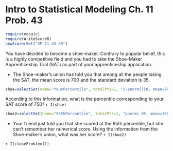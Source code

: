 Intro to Statistical Modeling Ch. 11 Prob. 43
========================================================
```r
require(mosaic)
require(WriteScoreR)
newScorerSet("SM-11-43-SD")
```
You have decided to become a shoe-maker.  Contrary to popular belief, this is a highly competitive field and you had to take the Shoe-Maker Apprenticeship Trial (SAT) as part of your apprenticeship application.  

* The Shoe-maker's union has told you that among all the people taking the SAT, the mean score is 700 and the standard deviation is 35.

```r
shoe=selectSet(name="YourPercentile", totalPts=1, "1-pnorm(750, mean=700, sd=35)"=FALSE, "pnorm(750, mean=700, sd=35)"=TRUE, "qnorm(750, mean=700, sd=35)"=FALSE, "1-qnorm(750, mean=700, sd=35)"=FALSE, "Not enough information to answer."=FALSE)
```
According to this information, what is the percentile corresponding to your SAT score of 750? `r I(shoe)`

```r
shoe2=selectSet(name="95thPercentile", totalPts=1, "pnorm(.95, mean=700, sd=35)"=FALSE, "pnorm(.95, mean=750, sd=35)"=FALSE, "qnorm(.95, mean=700, sd=35)"=TRUE, "qnorm(.95, mean=750, sd=35)"=FALSE, "Not enough information to answer."=FALSE)
```
* Your friend just told you that she scored at the 95th percentile, but
she can't remember her numerical score.  Using the information from
the Shoe-maker's union, what was her score? `r I(shoe2)`


`r I(closeProblem())`


